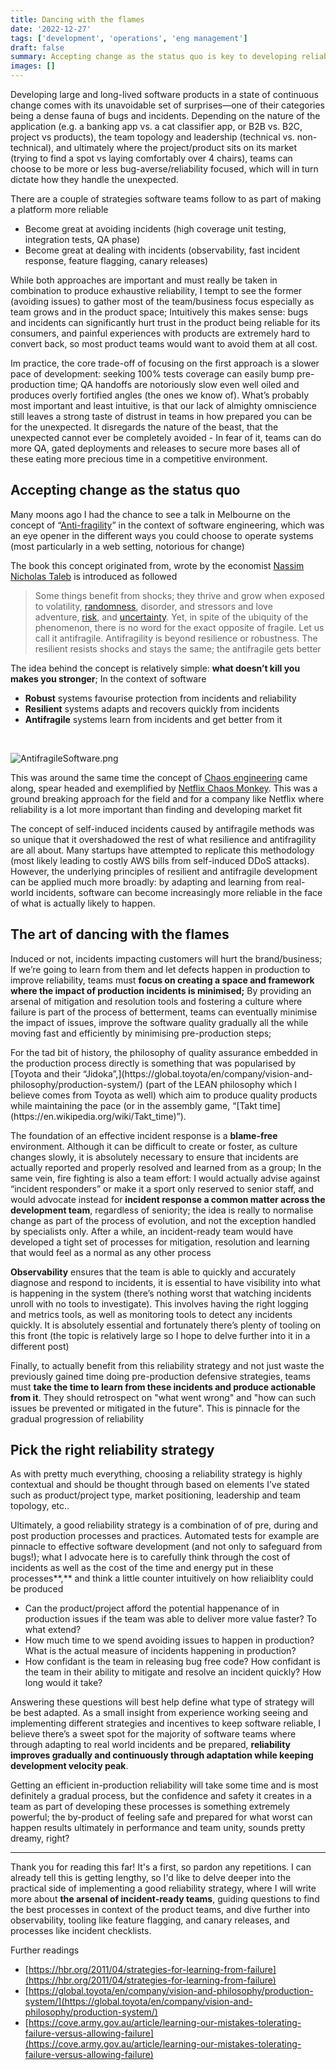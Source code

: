 ```yaml
---
title: Dancing with the flames
date: '2022-12-27'
tags: ['development', 'operations', 'eng management']
draft: false
summary: Accepting change as the status quo is key to developing reliable software products. Antifragile/Resilient software teams learn from incidents and get better from them, via a set of techniques that helps teams to react quickly and effectively to incidents all the while maintaining peak performance, and learn from these incidents as a mean to improve reliability.
images: []
---
```


Developing large and long-lived software products in a state of continuous change comes with its unavoidable set of surprises—one of their categories being a dense fauna of bugs and incidents. Depending on the nature of the application (e.g. a banking app vs. a cat classifier app, or B2B vs. B2C, project vs products), the team topology and leadership (technical vs. non-technical), and ultimately where the project/product sits on its market (trying to find a spot vs laying comfortably over 4 chairs), teams can choose to be more or less bug-averse/reliability focused, which will in turn dictate how they handle the unexpected.

There are a couple of strategies software teams follow to as part of making a platform more reliable

- Become great at avoiding incidents (high coverage unit testing, integration tests, QA phase)
- Become great at dealing with incidents (observability, fast incident response, feature flagging, canary releases)

While both approaches are important and must really be taken in combination to produce exhaustive reliability, I tempt to see the former (avoiding issues) to gather most of the team/business focus especially as team grows and in the product space; Intuitively this makes sense: bugs and incidents can significantly hurt trust in the product being reliable for its consumers, and painful experiences with products are extremely hard to convert back, so most product teams would want to avoid them at all cost.

Im practice, the core trade-off of focusing on the first approach is a slower pace of development: seeking 100% tests coverage can easily bump pre-production time; QA handoffs are notoriously slow even well oiled and produces overly fortified angles (the ones we know of). What’s probably most important and least intuitive, is that our lack of almighty omniscience still leaves a strong taste of distrust in teams in how prepared you can be for the unexpected. It disregards the nature of the beast, that the unexpected cannot ever be completely avoided - In fear of it, teams can do more QA, gated deployments and releases to secure more bases all of these eating more precious time in a competitive environment.

## Accepting change as the status quo

Many moons ago I had the chance to see a talk in Melbourne on the concept of “[Anti-fragility](<https://en.wikipedia.org/wiki/Antifragile_(book)>)” in the context of software engineering, which was an eye opener in the different ways you could choose to operate systems (most particularly in a web setting, notorious for change)

The book this concept originated from, wrote by the economist [Nassim Nicholas Taleb](https://en.wikipedia.org/wiki/Nassim_Nicholas_Taleb) is introduced as followed

> Some things benefit from shocks; they thrive and grow when exposed to volatility, [randomness](https://en.wikipedia.org/wiki/Randomness), disorder, and stressors and love adventure, [risk](https://en.wikipedia.org/wiki/Risk), and [uncertainty](https://en.wikipedia.org/wiki/Uncertainty).
> Yet, in spite of the ubiquity of the phenomenon, there is no word for the exact opposite of fragile. Let us call it antifragile. Antifragility is beyond resilience or robustness. The resilient resists shocks and stays the same; the antifragile gets better

The idea behind the concept is relatively simple: **what doesn’t kill you makes you stronger**; In the context of software

- **Robust** systems favourise protection from incidents and reliability
- **Resilient** systems adapts and recovers quickly from incidents
- **Antifragile** systems learn from incidents and get better from it

<br />

![AntifragileSoftware.png](/static/images/dancing-in-the-flames/AntifragileSoftware.png)

This was around the same time the concept of [Chaos engineering](https://en.wikipedia.org/wiki/Chaos_engineering) came along, spear headed and exemplified by [Netflix Chaos Monkey](https://github.com/netflix/chaosmonkey). This was a ground breaking approach for the field and for a company like Netflix where reliability is a lot more important than finding and developing market fit

The concept of self-induced incidents caused by antifragile methods was so unique that it overshadowed the rest of what resilience and antifragility are all about. Many startups have attempted to replicate this methodology (most likely leading to costly AWS bills from self-induced DDoS attacks). However, the underlying principles of resilient and antifragile development can be applied much more broadly: by adapting and learning from real-world incidents, software can become increasingly more reliable in the face of what is actually likely to happen.

## The art of dancing with the flames

Induced or not, incidents impacting customers will hurt the brand/business; If we’re going to learn from them and let defects happen in production to improve reliability, teams must **focus on creating a space and framework where the impact of production incidents is minimised;** By providing an arsenal of mitigation and resolution tools and fostering a culture where failure is part of the process of betterment, teams can eventually minimise the impact of issues, improve the software quality gradually all the while moving fast and efficiently by minimising pre-production steps;

<div class="rounded-lg bg-clip-padding p-4 pl-6 pr-6 bg-blue-700/[.09] border-4 border-blue-400">
  <p>
    For the tad bit of history, the philosophy of quality assurance embedded in the production
    process directly is something that was popularised by [Toyota and their
    “Jidoka”,](https://global.toyota/en/company/vision-and-philosophy/production-system/) (part of
    the LEAN philosophy which I believe comes from Toyota as well) which aim to produce quality
    products while maintaining the pace (or in the assembly game, “[Takt
    time](https://en.wikipedia.org/wiki/Takt_time)”).
  </p>
</div>

The foundation of an effective incident response is a **blame-free** environment. Although it can be difficult to create or foster, as culture changes slowly, it is absolutely necessary to ensure that incidents are actually reported and properly resolved and learned from as a group; In the same vein, fire fighting is also a team effort: I would actually advise against “incident responders” or make it a sport only reserved to senior staff, and would advocate instead for **incident response a common matter across the development team**, regardless of seniority; the idea is really to normalise change as part of the process of evolution, and not the exception handled by specialists only. After a while, an incident-ready team would have developed a tight set of processes for mitigation, resolution and learning that would feel as a normal as any other process

**Observability** ensures that the team is able to quickly and accurately diagnose and respond to incidents, it is essential to have visibility into what is happening in the system (there’s nothing worst that watching incidents unroll with no tools to investigate). This involves having the right logging and metrics tools, as well as monitoring tools to detect any incidents quickly. It is absolutely essential and fortunately there’s plenty of tooling on this front (the topic is relatively large so I hope to delve further into it in a different post)

Finally, to actually benefit from this reliability strategy and not just waste the previously gained time doing pre-production defensive strategies, teams must **take the time to learn from these incidents and produce actionable from it**. They should retrospect on "what went wrong" and "how can such issues be prevented or mitigated in the future". This is pinnacle for the gradual progression of reliability

## Pick the right reliability strategy

As with pretty much everything, choosing a reliability strategy is highly contextual and should be thought through based on elements I’ve stated such as product/project type, market positioning, leadership and team topology, etc..

Ultimately, a good reliability strategy is a combination of of pre, during and post production processes and practices. Automated tests for example are pinnacle to effective software development (and not only to safeguard from bugs!); what I advocate here is to carefully think through the cost of incidents as well as the cost of the time and energy put in these processes**,** and think a little counter intuitively on how reliaiblity could be produced

- Can the product/project afford the potential happenance of in production issues if the team was able to deliver more value faster? To what extend?
- How much time to we spend avoiding issues to happen in production? What is the actual measure of incidents happening in production?
- How confidant is the team in releasing bug free code? How confidant is the team in their ability to mitigate and resolve an incident quickly? How long would it take?

Answering these questions will best help define what type of strategy will be best adapted. As a small insight from experience working seeing and implementing different strategies and incentives to keep software reliable, I believe there’s a sweet spot for the majority of software teams where through adapting to real world incidents and be prepared, **reliability improves gradually and continuously through adaptation while keeping development velocity peak**.

Getting an efficient in-production reliability will take some time and is most definitely a gradual process, but the confidence and safety it creates in a team as part of developing these processes is something extremely powerful; the by-product of feeling safe and prepared for what worst can happen results ultimately in performance and team unity, sounds pretty dreamy, right?

---

Thank you for reading this far! It's a first, so pardon any repetitions. I can already tell this is getting lengthy, so I'd like to delve deeper into the practical side of implementing a good reliability strategy, where I will write more about **the arsenal of incident-ready teams**, guiding questions to find the best processes in context of the product teams, and dive further into observability, tooling like feature flagging, and canary releases, and processes like incident checklists.

Further readings

- [https://hbr.org/2011/04/strategies-for-learning-from-failure](https://hbr.org/2011/04/strategies-for-learning-from-failure)
- [https://global.toyota/en/company/vision-and-philosophy/production-system/](https://global.toyota/en/company/vision-and-philosophy/production-system/)
- [https://cove.army.gov.au/article/learning-our-mistakes-tolerating-failure-versus-allowing-failure](https://cove.army.gov.au/article/learning-our-mistakes-tolerating-failure-versus-allowing-failure)
